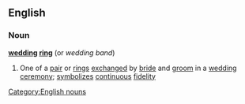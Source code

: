 ==English==
===Noun===
{{wikipedia}}
'''[[wedding]] [[ring]]'''  (or ''wedding band'')
#One of a [[pair]] or [[ring]]s [[exchanged]] by [[bride]] and [[groom]] in a [[wedding]] [[ceremony]]; [[symbolizes]] [[continuous]] [[fidelity]]
[[Category:English nouns]]